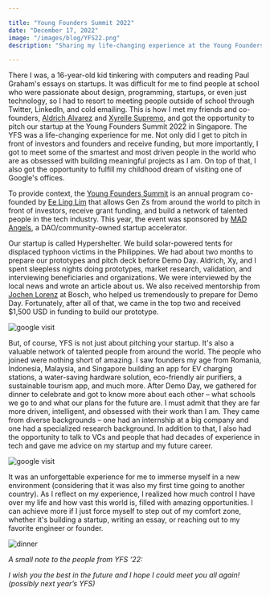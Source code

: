 ```yaml
---

title: "Young Founders Summit 2022"
date: "December 17, 2022"
image: "/images/blog/YFS22.png"
description: "Sharing my life-changing experience at the Young Founders Summit, where I had the opportunity to meet some of the most talented founders in the world and received funding for our startup, Hypershelter."

---
```


<ImgText text="Me, Aldrich, and Xyrelle pitching our startup at demo day" />

There I was, a 16-year-old kid tinkering with computers and reading Paul Graham's essays on startups. It was difficult for me to find people at school who were passionate about design, programming, startups, or even just technology, so I had to resort to meeting people outside of school through Twitter, LinkedIn, and cold emailing. This is how I met my friends and co-founders, <a href="https://www.aldrichalvarez.com/" target="_blank">Aldrich Alvarez</a> and <a href="https://www.linkedin.com/in/xyrelle-supremo-6b9797218/" target="_blank">Xyrelle Supremo</a>, and got the opportunity to pitch our startup at the Young Founders Summit 2022 in Singapore. The YFS was a life-changing experience for me. Not only did I get to pitch in front of investors and founders and receive funding, but more importantly, I got to meet some of the smartest and most driven people in the world who are as obsessed with building meaningful projects as I am. On top of that, I also got the opportunity to fulfill my childhood dream of visiting one of Google's offices.

To provide context, the <a href="https://www.smarterme.sg/yfs" target="_blank">Young Founders Summit</a> is an annual program co-founded by <a href="https://sg.linkedin.com/in/ee-ling-lim?original_referer=" target="_blank">Ee Ling Lim</a> that allows Gen Zs from around the world to pitch in front of investors, receive grant funding, and build a network of talented people in the tech industry. This year, the event was sponsored by <a href="https://madangels.xyz/" target="_blank">MAD Angels</a>, a DAO/community-owned startup accelerator.

Our startup is called Hypershelter. We build solar-powered tents for displaced typhoon victims in the Philippines. We had about two months to prepare our prototypes and pitch deck before Demo Day. Aldrich, Xy, and I spent sleepless nights doing prototypes, market research, validation, and interviewing beneficiaries and organizations. We were interviewed by the local news and wrote an article about us. We also received mentorship from <a href="https://www.linkedin.com/in/jochen-lorenz-7626951/" target="_blank">Jochen Lorenz</a> at Bosch, who helped us tremendously to prepare for Demo Day. Fortunately, after all of that, we came in the top two and received $1,500 USD in funding to build our prototype.

<Zoom>
<Image
    alt="google visit"
    src="/images/blog/lol.jpeg"
    width={1536}
    height={2048}
/>
</Zoom>
<ImgText text="selfie at an elavator at Google" />

But, of course, YFS is not just about pitching your startup. It's also a valuable network of talented people from around the world. The people who joined were nothing short of amazing. I saw founders my age from Romania, Indonesia, Malaysia, and Singapore building an app for EV charging stations, a water-saving hardware solution, eco-friendly air purifiers, a sustainable tourism app, and much more. After Demo Day, we gathered for dinner to celebrate and got to know more about each other – what schools we go to and what our plans for the future are. I must admit that they are far more driven, intelligent, and obsessed with their work than I am. They came from diverse backgrounds – one had an internship at a big company and one had a specialized research background. In addition to that, I also had the opportunity to talk to VCs and people that had decades of experience in tech and gave me advice on my startup and my future career.

<Zoom>
<Image
    alt="google visit"
    src="/images/blog/googlepic.jpeg"
    width={4000}
    height={3000}
/>
</Zoom>
<ImgText text="some more photos from Google" />

It was an unforgettable experience for me to immerse myself in a new environment (considering that it was also my first time going to another country). As I reflect on my experience, I realized how much control I have over my life and how vast this world is, filled with amazing opportunities. I can achieve more if I just force myself to step out of my comfort zone, whether it's building a startup, writing an essay, or reaching out to my favorite engineer or founder.

<Zoom>
<Image
    alt="dinner"
    src="/images/blog/dinner.png"
    width={1946}
    height={1532}
/>
</Zoom>

<ImgText text="networking dinner" />

_A small note to the people from YFS ‘22:_

_I wish you the best in the future and I hope I could meet you all again! (possibly next year’s YFS)_
